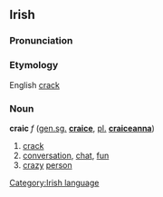 ==Irish==
===Pronunciation===
{{IPA|[krak&#690;]}}

===Etymology===
English [[crack]]

===Noun===
'''craic''' ''f'' ([[genitive|gen.]][[singular|sg.]] '''[[craice]]''', [[plural|pl.]] '''[[craiceanna]]''')

# [[crack]]
# [[conversation]], [[chat]], [[fun]]
# [[crazy]] [[person]]

[[Category:Irish language]]